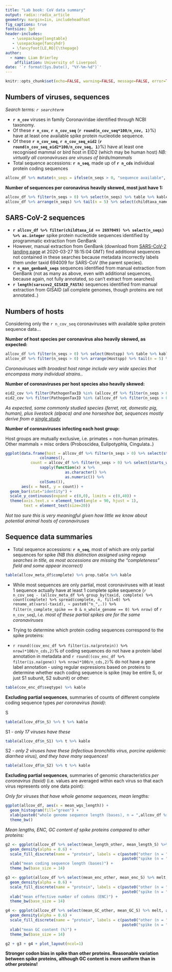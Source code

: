 ```yaml
---
title: "Lab book: CoV data summary"
output: radix::radix_article
geometry: margin=1in, includeheadfoot
fig_captions: true
fontsize: 3pt
header-includes:
   - \usepackage{longtable}
   - \usepackage{fancyhdr}
   - \fancyfoot[LE,RO]{\thepage}
author:
  - name: Liam Brierley
    affiliation: University of Liverpool
date: '`r format(Sys.Date(), "%Y-%m-%d")`'
---
```

\pagenumbering{arabic}

```r
knitr::opts_chunk$set(echo=FALSE, warning=FALSE, message=FALSE, error=TRUE)
```

## Numbers of viruses, sequences

*Search terms: `r searchterm`*

- **`r n_cov`** viruses in family Coronaviridae identified through NCBI taxonomy.
- Of these **`r n_cov`**, **`r n_cov_seq`** (**`r round(n_cov_seq*100/n_cov, 1)`**%) have at least one available spike protein nucleotide sequence.
- Of these **`r n_cov_seq`**, **`r n_cov_seq_eid2`** (**`r round(n_cov_seq_eid2*100/n_cov_seq, 1)`**%) have at least one recognised mammal or bird host in EID2 (which may be human host) *NB: virtually all coronaviruses are viruses of birds/mammals*
- Total sequence accessions: **`r n_seq`**, made up of **`r n_cds`** individual protein coding sequences

```r
allcov_df %>% mutate(n_seqs = ifelse(n_seqs > 0, "sequence available", "no sequence"), Hostspp = ifelse(Hostspp > 0, "host recognised", "no hosts")) %>% with(table(n_seqs, Hostspp)) %>% kable
```

**Number of sequences per coronavirus heavily skewed, most just have 1:**
```r
allcov_df %>% filter(n_seqs > 0) %>% select(n_seqs) %>% table %>% kable
allcov_df %>% arrange(n_seqs) %>% tail(n = 5) %>% select(childtaxa_name, n_seqs) %>% kable
```

## SARS-CoV-2 sequences

- **`r allcov_df %>% filter(childtaxa_id == 2697049) %>% select(n_seqs) %>% as.integer`** spike protein nucleotide sequences identified by programmatic extraction from GenBank
- However, manual extraction from GenBank (download from [SARS-CoV-2 landing page](https://www.ncbi.nlm.nih.gov/genbank/sars-cov-2-seqs/) at 2020-03-27 18:15:04 GMT) find additional sequences not contained in these searches because metadata incorrectly labels them under taxid 694009 for SARS-CoV (the parent species).
- **`r n_man_genbank_seqs`** sequences identified from manual extraction from GenBank (not as many as above, even with additional sequences, because again, not fully annotated, so can't extract from searches)
- **`r length(sarscov2_GISAID_FASTA)`** sequences identified from manual extraction from GISAID (all complete genomes, though proteins are not annotated..)

## Numbers of hosts

Considering only the `r n_cov_seq` coronaviruses with available spike protein sequence data...

**Number of host species per coronavirus also heavily skewed, as expected:**
```r
allcov_df %>% filter(n_seqs > 0) %>% select(Hostspp) %>% table %>% kable
allcov_df %>% filter(n_seqs > 0) %>% arrange(Hostspp) %>% tail(n = 5) %>% select(childtaxa_name, Hostspp) %>% kable
```
*Coronaviruses with broadest host range include very wide species that encompass many individual strains..*

**Number of coronaviruses per host species also heavily skewed:**
```r
eid2_cov %>% filter(PathogenTaxID %in% (allcov_df %>% filter(n_seqs > 0) %>% .$childtaxa_id %>% as.integer)) %>% select(Host) %>% table %>% table %>% kable
eid2_cov %>% filter(PathogenTaxID %in% (allcov_df %>% filter(n_seqs > 0) %>% .$childtaxa_id %>% as.integer)) %>% select(Host) %>% table %>% as.data.frame %>% arrange(Freq) %>% tail(n = 6) %>% kable
```
*As expected, some commonly studied species (ferret, rat, domestic pig, human), plus livestock (alpaca) and one horseshoe bat, sequences mostly derive from a [single study](https://www.nature.com/articles/nature12711)*

**Number of coronaviruses infecting each host group:**

Host groups are mutually exclusive, i.e. primates = non-human primates. Other mammals = misc orders (Proboscidea, Eulipotyphla, Cingulata..)

```r
ggplot(data.frame(host = allcov_df %>% filter(n_seqs > 0) %>% select(starts_with("h_")) %>%
               colnames(),
           count = allcov_df %>% filter(n_seqs > 0) %>% select(starts_with("h_")) %>% 
               sapply(function(x) x %>% 
                          as.character() %>% 
                          as.numeric()) %>%
               colSums()),
       aes(x = host, y = count)) +
  geom_bar(stat="identity") +
  scale_y_continuous(expand = c(0,0), limits = c(0,40)) +
  theme(axis.text.x = element_text(angle = 90, hjust = 1),
        text = element_text(size=20))
```

*Not too sure this is very meaningful given how little we know about potential animal hosts of coronaviruses*

## Sequence data summaries

- Total sequence accessions: **`r n_seq`**, most of which are only partial sequences for spike *(NB this distinction assigned using regexp searches in title, as most accessions are missing the "completeness" field and some appear incorrect)*

```r
table(allcov_meta_df$complete) %>% prop.table %>% kable
```

- While most sequences are only partial, most coronaviruses with at least 1 sequence actually have at least 1 complete spike sequence (`r n_cov_seq - (allcov_meta_df %>% group_by(taxid, complete) %>% count(complete) %>% spread(complete, n, fill=0) %>% rename_at(vars(-taxid), ~ paste0("n_",.)) %>% filter(n_complete_spike == 0 & n_whole_genome == 0) %>% nrow)` of `r n_cov_seq`), *i.e. most of these partial spikes are for the same coronaviruses*

- Trying to determine which protein coding sequences correspond to the spike proteins:
- `r round((cov_enc_df %>% filter(is.na(protein)) %>% nrow)*100/n_cds,2)`% of coding sequences do not have a protein label annotation in metadata and `r round((cov_enc_df %>% filter(is.na(gene)) %>% nrow)*100/n_cds,2)`% do not have a gene label annotation - using regular expressions based on proteins to determine whether each coding sequence is spike (may be entire S, or just S1 subunit, S2 subunit) or other:

```r
table(cov_enc_df$seqtype) %>% kable
```

**Excluding partial sequences**, summaries of counts of different complete coding sequence types *per coronavirus (taxid)*:

S

```r
table(allcov_df$n_S) %>% t %>% kable
```

S1 - *only 17 viruses have these*

```r
table(allcov_df$n_S1) %>% t %>% kable
```

S2 - *only 2 viruses have these (infectious bronchitis virus, porcine epidemic diarrhea virus), and they have many sequences!*

```r
table(allcov_df$n_S2) %>% t %>% kable
```

**Excluding partial sequences**, summaries of genomic characteristics *per coronavirus (taxid)* (i.e. values are averaged within each virus so that each virus represents only one data point):

*Only for viruses that have whole genome sequences, mean lengths:*

```r
ggplot(allcov_df, aes(x = mean_wgs_length)) +  
  geom_histogram(fill="green") +
  xlab(paste0("whole genome sequence length (bases), n = ",allcov_df %>% filter(!is.na(mean_wgs_length)) %>% nrow)) +
  theme_bw()
```

*Mean lengths, ENC, GC content of spike proteins compared to other proteins:*

```r
g2 <- ggplot(allcov_df %>% select(mean_length_other, mean_length_S) %>% melt, aes(x = value, fill = variable)) +  
  geom_density(alpha = 0.6) +
  scale_fill_discrete(name = "protein", labels = c(paste0("other (n = ",allcov_df %>% filter(!is.na(mean_length_other)) %>% nrow,")"),
                                                   paste0("spike (n = ",allcov_df %>% filter(!is.na(mean_length_S)) %>% nrow,")"))) +
  xlab("mean coding sequence length (bases)") +
  theme_bw(base_size = 14)

g3 <- ggplot(allcov_df %>% select(mean_enc_other, mean_enc_S) %>% melt, aes(x = value, fill = variable)) +  
  geom_density(alpha = 0.6) +
  scale_fill_discrete(name = "protein", labels = c(paste0("other (n = ",allcov_df %>% filter(!is.na(mean_enc_other)) %>% nrow,")"),
                                                   paste0("spike (n = ",allcov_df %>% filter(!is.na(mean_enc_S)) %>% nrow,")"))) +
  xlab("mean effective number of codons (ENC)") +
  theme_bw(base_size = 14)

g4 <- ggplot(allcov_df %>% select(mean_GC_other, mean_GC_S) %>% melt, aes(x = value*100, fill = variable)) +  
  geom_density(alpha = 0.6) +
  scale_fill_discrete(name = "protein", labels = c(paste0("other (n = ",allcov_df %>% filter(!is.na(mean_GC_other)) %>% nrow,")"),
                                                   paste0("spike (n = ",allcov_df %>% filter(!is.na(mean_GC_S)) %>% nrow,")"))) +
  xlab("mean GC content (%)") +
  theme_bw(base_size = 14)

g2 + g3 + g4 + plot_layout(ncol=1)
```

**Stronger codon bias in spike than other proteins. Reasonable variation between spike proteins, although GC content is more uniform than in other proteins!**

